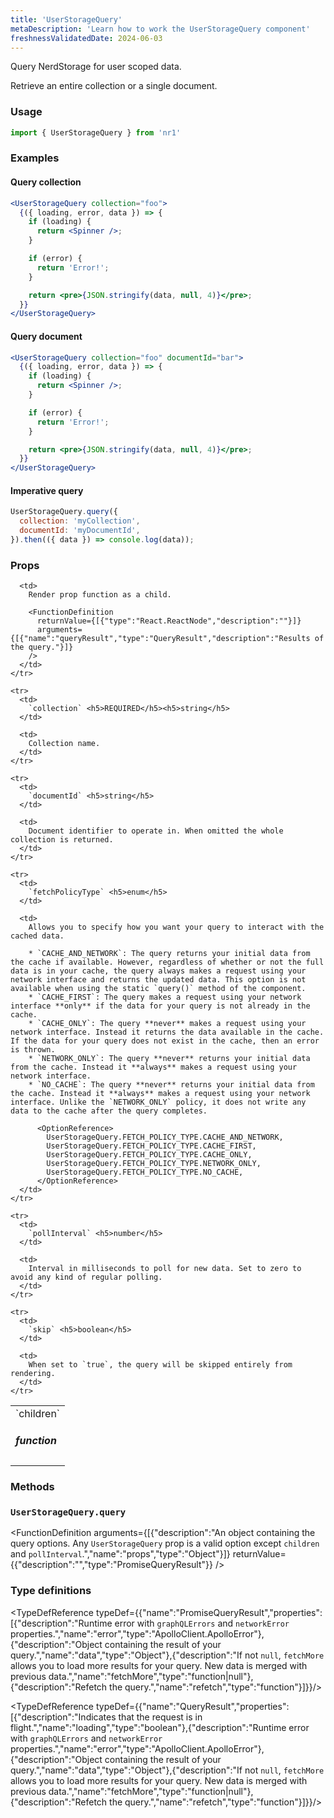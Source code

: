 ```yaml
---
title: 'UserStorageQuery'
metaDescription: 'Learn how to work the UserStorageQuery component'
freshnessValidatedDate: 2024-06-03
---
```


Query NerdStorage for user scoped data.

Retrieve an entire collection or a single document.

### Usage

```jsx
import { UserStorageQuery } from 'nr1'
```

### Examples

#### Query collection

```jsx
<UserStorageQuery collection="foo">
  {({ loading, error, data }) => {
    if (loading) {
      return <Spinner />;
    }

    if (error) {
      return 'Error!';
    }

    return <pre>{JSON.stringify(data, null, 4)}</pre>;
  }}
</UserStorageQuery>
```

#### Query document

```jsx
<UserStorageQuery collection="foo" documentId="bar">
  {({ loading, error, data }) => {
    if (loading) {
      return <Spinner />;
    }

    if (error) {
      return 'Error!';
    }

    return <pre>{JSON.stringify(data, null, 4)}</pre>;
  }}
</UserStorageQuery>
```

#### Imperative query

```js
UserStorageQuery.query({
  collection: 'myCollection',
  documentId: 'myDocumentId',
}).then(({ data }) => console.log(data));
```

### Props

<table>
  <tbody>
    <tr>
      <td>
        `children` <h5>function</h5>
      </td>

      <td>
        Render prop function as a child.

        <FunctionDefinition
          returnValue={[{"type":"React.ReactNode","description":""}]}
          arguments={[{"name":"queryResult","type":"QueryResult","description":"Results of the query."}]}
        />
      </td>
    </tr>

    <tr>
      <td>
        `collection` <h5>REQUIRED</h5><h5>string</h5>
      </td>

      <td>
        Collection name.
      </td>
    </tr>

    <tr>
      <td>
        `documentId` <h5>string</h5>
      </td>

      <td>
        Document identifier to operate in. When omitted the whole collection is returned.
      </td>
    </tr>

    <tr>
      <td>
        `fetchPolicyType` <h5>enum</h5>
      </td>

      <td>
        Allows you to specify how you want your query to interact with the cached data.

        * `CACHE_AND_NETWORK`: The query returns your initial data from the cache if available. However, regardless of whether or not the full data is in your cache, the query always makes a request using your network interface and returns the updated data. This option is not available when using the static `query()` method of the component.
        * `CACHE_FIRST`: The query makes a request using your network interface **only** if the data for your query is not already in the cache.
        * `CACHE_ONLY`: The query **never** makes a request using your network interface. Instead it returns the data available in the cache. If the data for your query does not exist in the cache, then an error is thrown.
        * `NETWORK_ONLY`: The query **never** returns your initial data from the cache. Instead it **always** makes a request using your network interface.
        * `NO_CACHE`: The query **never** returns your initial data from the cache. Instead it **always** makes a request using your network interface. Unlike the `NETWORK_ONLY` policy, it does not write any data to the cache after the query completes.

          <OptionReference>
            UserStorageQuery.FETCH_POLICY_TYPE.CACHE_AND_NETWORK,
            UserStorageQuery.FETCH_POLICY_TYPE.CACHE_FIRST,
            UserStorageQuery.FETCH_POLICY_TYPE.CACHE_ONLY,
            UserStorageQuery.FETCH_POLICY_TYPE.NETWORK_ONLY,
            UserStorageQuery.FETCH_POLICY_TYPE.NO_CACHE,
          </OptionReference>
      </td>
    </tr>

    <tr>
      <td>
        `pollInterval` <h5>number</h5>
      </td>

      <td>
        Interval in milliseconds to poll for new data. Set to zero to avoid any kind of regular polling.
      </td>
    </tr>

    <tr>
      <td>
        `skip` <h5>boolean</h5>
      </td>

      <td>
        When set to `true`, the query will be skipped entirely from rendering.
      </td>
    </tr>
  </tbody>
</table>

### Methods

### `UserStorageQuery.query`

<FunctionDefinition
  arguments={[{"description":"An object containing the query options. Any `UserStorageQuery` prop is a valid option except `children` and `pollInterval`.","name":"props","type":"Object"}]}
  returnValue={{"description":"","type":"PromiseQueryResult"}}
/>

### Type definitions

<TypeDefReference typeDef={{"name":"PromiseQueryResult","properties":[{"description":"Runtime error with `graphQLErrors` and `networkError` properties.","name":"error","type":"ApolloClient.ApolloError"},{"description":"Object containing the result of your query.","name":"data","type":"Object"},{"description":"If not `null`, `fetchMore` allows you to load more results for your query. New data is merged with previous data.","name":"fetchMore","type":"function|null"},{"description":"Refetch the query.","name":"refetch","type":"function"}]}}/>

<TypeDefReference typeDef={{"name":"QueryResult","properties":[{"description":"Indicates that the request is in flight.","name":"loading","type":"boolean"},{"description":"Runtime error with `graphQLErrors` and `networkError` properties.","name":"error","type":"ApolloClient.ApolloError"},{"description":"Object containing the result of your query.","name":"data","type":"Object"},{"description":"If not `null`, `fetchMore` allows you to load more results for your query. New data is merged with previous data.","name":"fetchMore","type":"function|null"},{"description":"Refetch the query.","name":"refetch","type":"function"}]}}/>
